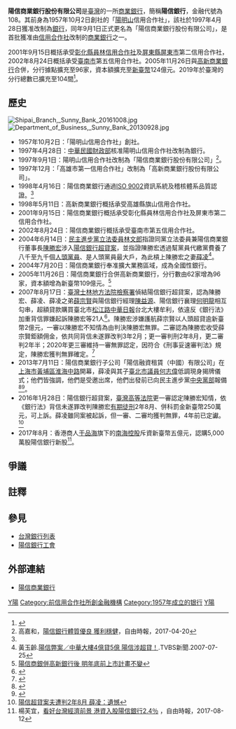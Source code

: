 {{Bank Financial Information
| name                          = 陽信商業銀行股份有限公司
| else_name                     = Sunny Commercial Bank
| logo                          = [[File:Sunny_Bank_logo.svg|250px]]
| image                         = 
| full_name                     = 
| abbreviated_name              = 陽信銀
| slogan                        = 穩健、前瞻、專業、熱忱；<br />以陽光為名的銀行
| market_information            = 非上市
| isin_code                     = 
| swift_code                    = SUNYTWTP
| iban_code                     =
| finance_code_list             = 台灣的銀行列表
| finance_code                  = 108
| open_date                     = 1957年10月2日
| closing_date                  =
| zip_code                      = 
| location                      = {{ROCTW}}<br />[[臺北市|臺北市]][[北投區|北投區]]石牌路一段90號
| key_people                    = 董事長：[[陳勝宏|陳勝宏]]<br />總經理：丁偉豪
| capital                       = 
| revenue                       = 
| major_shareholder             =  富利陽投資 (9.12%) 
| homepage                      = http://www.sunnybank.com.tw
| footnotes                     = 
}}
'''陽信商業銀行股份有限公司'''是[[臺灣|臺灣]]的一所[[商業銀行|商業銀行]]，簡稱'''陽信銀行'''，金融代號為108。其前身為1957年10月2日創社的「[[陽明山|陽明山]]信用合作社」，該社於1997年4月28日獲准改制為[[銀行|銀行]]，同年9月1日正式更名為「陽信商業銀行股份有限公司」，是首批獲准由[[台灣信用合作社列表|信用合作社]]改制的[[商業銀行|商業銀行]]之一。

2001年9月15日概括承受[[彰化縣員林信用合作社|彰化縣員林信用合作社]]及[[屏東縣|屏東縣]][[屏東市|屏東市]]第二信用合作社，2002年8月24日概括承受[[臺南市|臺南市]]第五信用合作社。2005年11月26日與[[高新商業銀行|高新商業銀行]]合併，分行據點擴充至96家，資本額擴充至[[新臺幣|新臺幣]]124億元。2019年於臺灣的分行總數已擴充至104間<ref name=":0">{{Cite web|title=陽信商業銀行 沿革|url=https://www.sunnybank.com.tw/net/Page/Smenu/1|accessdate=|author=|date=|format=|publisher=|language=}}</ref>。

==歷史==
[[File:Shipai_Branch,_Sunny_Bank_20161008.jpg|thumb]]
[[File:Department_of_Business,_Sunny_Bank_20130928.jpg|thumb]]
*1957年10月2日：「陽明山信用合作社」創社。
*1997年4月28日：[[中華民國財政部|中華民國財政部]]核准陽明山信用合作社改制為銀行。
*1997年9月1日：陽明山信用合作社改制為「陽信商業銀行股份有限公司」<ref>高嘉和，[http://news.ltn.com.tw/news/business/paper/1095617 陽信銀行體質優良 獲利穩健]，自由時報，2017-04-20</ref>。
*1997年12月：「高雄市第一信用合作社」改制為「高新商業銀行股份有限公司」。
*1998年4月16日：陽信商業銀行通過[[ISO_9002|ISO 9002]]資訊系統及稽核體系品質認證。<ref name=":0" />
*1998年5月11日：高新商業銀行概括承受高雄縣旗山信用合作社。
*2001年9月15日：陽信商業銀行概括承受彰化縣員林信用合作社及屏東市第二信用合作社。
*2002年8月24日：陽信商業銀行概括承受臺南市第五信用合作社。
*2004年6月14日：[[民主進步黨|民主進步黨]][[立法委員|立法委員]][[林文郎|林文郎]]指證同黨立法委員兼陽信商業銀行董事長[[陳勝宏|陳勝宏]]涉入[[陽信銀行超貸案|陽信銀行超貸案]]，並指證陳勝宏透過幫黨員代繳黨費養了八千至九千個[[人頭黨員|人頭黨員]]、是人頭黨員最大戶，為此槓上陳勝宏之妻[[薛凌|薛凌]]<ref>黃玉齡.[http://news.tvbs.com.tw/politics/316885 陽信弊案／中華大樓4億貸5億 陽信涉超貸！].TVBS新聞.2007-07-25</ref>。
*2004年7月20日：陽信商業銀行奉准擴大業務區域，成為全國性銀行。
*2005年11月26日：陽信商業銀行合併高新商業銀行，分行數由62家增為96家，資本額增為新臺幣109億元。<ref>[http://www.epochtimes.com/b5/5/9/6/n1043682.htm 陽信商銀併高新銀行後 明年底前上市計畫不變]</ref>
*2007年8月17日：[[臺灣士林地方法院檢察署|臺灣士林地方法院檢察署]]偵結陽信銀行超貸案，認為陳勝宏、薛凌、薛凌之弟[[薛宗賢|薛宗賢]]與陽信銀行經理[[陳益源|陳益源]]、陽信銀行襄理[[何明龍|何明龍]]相互勾串，超額貸款購買臺北市[[松江路|松江路]][[中華日報|中華日報]]台北大樓牟利，依違反《銀行法》加重背信罪嫌起訴陳勝宏等21人<ref>{{Cite web|title=士林地檢署檢察官起訴陽信銀行超貸案新聞稿|url=https://www.slc.moj.gov.tw/293537/293550/293551/638804/post|accessdate=|author=|date=96-08-17|format=|publisher=|language=}}</ref>。陳勝宏涉嫌護航薛宗賢以人頭超貸逾新臺幣2億元，一審以陳勝宏不知情為由判決陳勝宏無罪。二審認為陳勝宏收受薛宗賢鉅額佣金，依共同背信未遂罪改判3年2月；更一審判刑2年8月，更二審判2年半；2020年更三審維持一審無罪認定，因符合《刑事妥速審判法》規定，陳勝宏獲判無罪確定。<ref>{{Cite web|title=陽信銀行超貸案 董事長陳勝宏無罪確定|url=https://www.chinatimes.com/realtimenews/20201029003193-260402|date=2020-10-29|accessdate=2020-11-18|author=林偉信|work=中時新聞網|language=zh-TW}}</ref>
*2013年7月11日：陽信商業銀行子公司「陽信融資租賃（中國）有限公司」在[[上海市|上海市]][[黃埔區|黃埔區]][[淮海中路|淮海中路]]開幕，薛凌與其子[[臺北市議員|臺北市議員]][[何志偉|何志偉]]低調現身揭牌儀式；他們皆強調，他們是受邀出席，他們出發前已向民主進步黨[[中央黨部|中央黨部]]報備<ref>{{Cite web|url=http://www.cna.com.tw/News/aIPL/201307110159-1.aspx|author=馮昭|language=zh-tw|title=陽信上海揭幕 薛凌低調現身|publisher=[[中央通訊社|中央通訊社]]|date=2013-07-11|accessdate=2013-07-11|archive-url=https://web.archive.org/web/20160304113132/http://www.cna.com.tw/News/aIPL/201307110159-1.aspx|archive-date=2016-03-04|dead-url=yes}}</ref><ref>{{Cite web|url=http://www.cna.com.tw/News/aIPL/201307110425.aspx|author=馮昭|language=zh-tw|title=陽信登陸 薛凌：樂觀其成|publisher=中央通訊社|date=2013-07-11|accessdate=2013-07-12|archive-url=https://web.archive.org/web/20160305075329/http://www.cna.com.tw/News/aIPL/201307110425.aspx|archive-date=2016-03-05|dead-url=yes}}</ref>。
*2016年1月28日：陽信銀行超貸案，[[臺灣高等法院|臺灣高等法院]]更一審認定陳勝宏知情，依《銀行法》背信未遂罪改判陳勝宏[[有期徒刑|有期徒刑]]2年8月、併科罰金新臺幣250萬元，可上訴。薛凌雖同案被起訴，但一審、二審均獲判無罪，4年前已定讞。<ref>[http://www.appledaily.com.tw/realtimenews/article/new/20160128/785441 陽信超貸案夫遭判2年8月 薛凌：遺憾]</ref>
*2017年8月：香港商人[[于品海|于品海]]旗下的[[南海控股|南海控股]]斥資新臺幣五億元，認購5,000萬股陽信銀行新股<ref>楊芙宜，[http://news.ltn.com.tw/news/business/breakingnews/2161134 看好台灣經濟前景 港資入股陽信銀行2.4％] {{Wayback|url=http://news.ltn.com.tw/news/business/breakingnews/2161134 |date=20170828185317 }}，自由時報，2017-08-12</ref>。

== 爭議 ==

==註釋==
{{reflist}}

== 參見 ==
*[[台灣銀行列表|台灣銀行列表]]
*[[陽信銀行工會|陽信銀行工會]]

==外部連結==
{{commons category|Sunny Commercial Bank}}
*[http://www.sunnybank.com.tw 陽信商業銀行]

{{TW Bank}}

[[Category:臺灣的銀行|Y陽]]
[[Category:前信用合作社所創金融機構|Category:前信用合作社所創金融機構]]
[[Category:1957年成立的银行|Category:1957年成立的银行]]
[[Category:總部位於臺北市北投區的工商業機構|Y陽]]